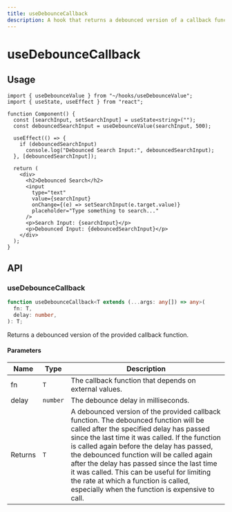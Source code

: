 ```yaml
---
title: useDebounceCallback
description: A hook that returns a debounced version of a callback function.
---
```


# useDebounceCallback

## Usage

```tsx title="Component.tsx"
import { useDebounceValue } from "~/hooks/useDebounceValue";
import { useState, useEffect } from "react";

function Component() {
  const [searchInput, setSearchInput] = useState<string>("");
  const debouncedSearchInput = useDebounceValue(searchInput, 500);

  useEffect(() => {
    if (debouncedSearchInput)
      console.log("Debounced Search Input:", debouncedSearchInput);
  }, [debouncedSearchInput]);

  return (
    <div>
      <h2>Debounced Search</h2>
      <input
        type="text"
        value={searchInput}
        onChange={(e) => setSearchInput(e.target.value)}
        placeholder="Type something to search..."
      />
      <p>Search Input: {searchInput}</p>
      <p>Debounced Input: {debouncedSearchInput}</p>
    </div>
  );
}
```

## API

### useDebounceCallback

```ts
function useDebounceCallback<T extends (...args: any[]) => any>(
  fn: T,
  delay: number,
): T;
```

Returns a debounced version of the provided callback function.

#### Parameters

| Name    | Type     | Description                                                                                                                                                                                                                                                                                                                                                                                                                                                            |
| ------- | -------- | ---------------------------------------------------------------------------------------------------------------------------------------------------------------------------------------------------------------------------------------------------------------------------------------------------------------------------------------------------------------------------------------------------------------------------------------------------------------------- |
| fn      | `T`      | The callback function that depends on external values.                                                                                                                                                                                                                                                                                                                                                                                                                 |
| delay   | `number` | The debounce delay in milliseconds.                                                                                                                                                                                                                                                                                                                                                                                                                                    |
| Returns | `T`      | A debounced version of the provided callback function. The debounced function will be called after the specified delay has passed since the last time it was called. If the function is called again before the delay has passed, the debounced function will be called again after the delay has passed since the last time it was called. This can be useful for limiting the rate at which a function is called, especially when the function is expensive to call. |
